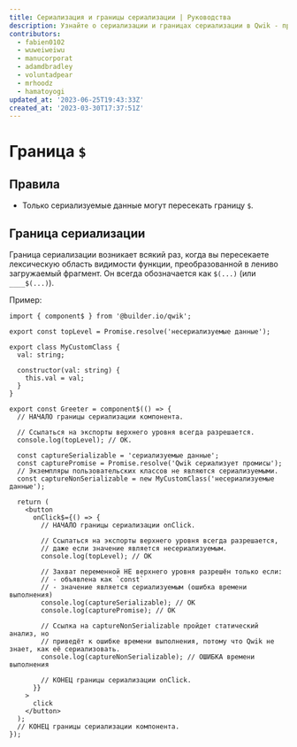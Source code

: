 ```yaml
---
title: Сериализация и границы сериализации | Руководства
description: Узнайте о сериализации и границах сериализации в Qwik - процессе преобразования данных в формат, который может быть сохранён или передан.
contributors:
  - fabien0102
  - wuweiweiwu
  - manucorporat
  - adamdbradley
  - voluntadpear
  - mrhoodz
  - hamatoyogi
updated_at: '2023-06-25T19:43:33Z'
created_at: '2023-03-30T17:37:51Z'
---
```


# Граница `$`

## Правила

- Только сериализуемые данные могут пересекать границу `$`.

## Граница сериализации

Граница сериализации возникает всякий раз, когда вы пересекаете лексическую область видимости функции, преобразованной в лениво загружаемый фрагмент. Он всегда обозначается как `$(...)` (или `____$(...)`).

Пример:

```tsx
import { component$ } from '@builder.io/qwik';

export const topLevel = Promise.resolve('несериализуемые данные');

export class MyCustomClass {
  val: string;

  constructor(val: string) {
    this.val = val;
  }
}

export const Greeter = component$(() => {
  // НАЧАЛО границы сериализации компонента.

  // Ссылаться на экспорты верхнего уровня всегда разрешается.
  console.log(topLevel); // OK.

  const captureSerializable = 'сериализуемые данные';
  const capturePromise = Promise.resolve('Qwik сериализует промисы');
  // Экземпляры пользовательских классов не являются сериализуемыми.
  const captureNonSerializable = new MyCustomClass('несериализуемые данные');

  return (
    <button
      onClick$={() => {
        // НАЧАЛО границы сериализации onClick.

        // Ссылаться на экспорты верхнего уровня всегда разрешается,
        // даже если значение является несериализуемым.
        console.log(topLevel); // OK

        // Захват переменной НЕ верхнего уровня разрешён только если:
        // - объявлена как `const`
        // - значение является сериализуемым (ошибка времени выполнения)
        console.log(captureSerializable); // OK
        console.log(capturePromise); // OK

        // Ссылка на captureNonSerializable пройдет статический анализ, но
        // приведёт к ошибке времени выполнения, потому что Qwik не знает, как её сериализовать.
        console.log(captureNonSerializable); // ОШИБКА времени выполнения

        // КОНЕЦ границы сериализации onClick.
      }}
    >
      click
    </button>
  );
  // КОНЕЦ границы сериализации компонента.
});
```
